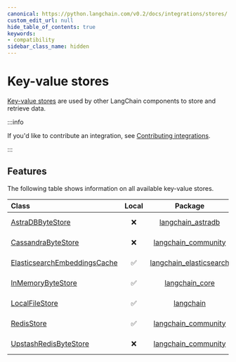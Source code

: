 ```yaml
---
canonical: https://python.langchain.com/v0.2/docs/integrations/stores/
custom_edit_url: null
hide_table_of_contents: true
keywords:
- compatibility
sidebar_class_name: hidden
---
```


# Key-value stores

[Key-value stores](/docs/concepts/#key-value-stores) are used by other LangChain components to store and retrieve data.

:::info

If you'd like to contribute an integration, see [Contributing integrations](/docs/contributing/integrations/).

:::


## Features

The following table shows information on all available key-value stores.

Class|Local|Package|Downloads
:-|:-:|:-:|:-:
[AstraDBByteStore](https://api.python.langchain.com/en/latest/storage/langchain_astradb.storage.AstraDBByteStore.html)|❌|[langchain_astradb](https://api.python.langchain.com/en/latest/astradb_api_reference.html)|![PyPI - Downloads](https://img.shields.io/pypi/dm/langchain_astradb?style=flat-square&label=%20)
[CassandraByteStore](https://api.python.langchain.com/en/latest/storage/langchain_community.storage.cassandra.CassandraByteStore.html)|❌|[langchain_community](https://api.python.langchain.com/en/latest/community_api_reference.html)|![PyPI - Downloads](https://img.shields.io/pypi/dm/langchain_community?style=flat-square&label=%20)
[ElasticsearchEmbeddingsCache](https://api.python.langchain.com/en/latest/cache/langchain_elasticsearch.cache.ElasticsearchEmbeddingsCache.html)|✅|[langchain_elasticsearch](https://api.python.langchain.com/en/latest/elasticsearch_api_reference.html)|![PyPI - Downloads](https://img.shields.io/pypi/dm/langchain_elasticsearch?style=flat-square&label=%20)
[InMemoryByteStore](https://api.python.langchain.com/en/latest/stores/langchain_core.stores.InMemoryByteStore.html)|✅|[langchain_core](https://api.python.langchain.com/en/latest/core_api_reference.html)|![PyPI - Downloads](https://img.shields.io/pypi/dm/langchain_core?style=flat-square&label=%20)
[LocalFileStore](https://api.python.langchain.com/en/latest/storage/langchain.storage.file_system.LocalFileStore.html)|✅|[langchain](https://api.python.langchain.com/en/latest/langchain_api_reference.html)|![PyPI - Downloads](https://img.shields.io/pypi/dm/langchain?style=flat-square&label=%20)
[RedisStore](https://api.python.langchain.com/en/latest/storage/langchain_community.storage.redis.RedisStore.html)|✅|[langchain_community](https://api.python.langchain.com/en/latest/community_api_reference.html)|![PyPI - Downloads](https://img.shields.io/pypi/dm/langchain_community?style=flat-square&label=%20)
[UpstashRedisByteStore](https://api.python.langchain.com/en/latest/storage/langchain_community.storage.upstash_redis.UpstashRedisByteStore.html)|❌|[langchain_community](https://api.python.langchain.com/en/latest/community_api_reference.html)|![PyPI - Downloads](https://img.shields.io/pypi/dm/langchain_community?style=flat-square&label=%20)